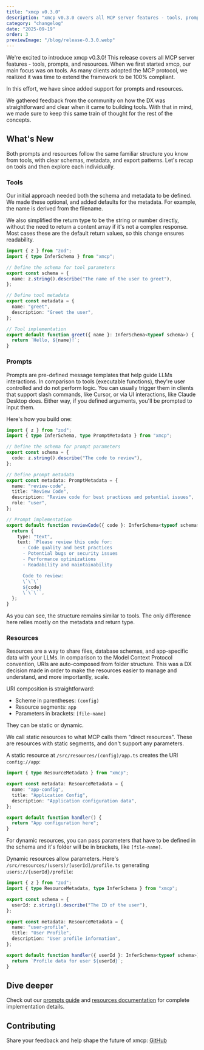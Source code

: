 ```yaml
---
title: "xmcp v0.3.0"
description: "xmcp v0.3.0 covers all MCP server features - tools, prompts, and resources. Available now."
category: "changelog"
date: "2025-09-19"
order: 3
previewImage: "/blog/release-0.3.0.webp"
---
```


We're excited to introduce xmcp v0.3.0! This release covers all MCP server features - tools, prompts, and resources.
When we first started xmcp, our main focus was on tools. As many clients adopted the MCP protocol, we realized it was time to extend the framework to be 100% compliant.

In this effort, we have since added support for prompts and resources.

We gathered feedback from the community on how the DX was straightforward and clear when it came to building tools. With that in mind, we made sure to keep this same train of thought for the rest of the concepts.

## What's New

Both prompts and resources follow the same familiar structure you know from tools, with clear schemas, metadata, and export patterns. Let's recap on tools and then explore each individually.

### Tools

Our initial approach needed both the schema and metadata to be defined. We made these optional, and added defaults for the metadata. For example, the name is derived from the filename.

We also simplified the return type to be the string or number directly, without the need to return a content array if it's not a complex response. Most cases these are the default return values, so this change ensures readability.

```typescript
import { z } from "zod";
import { type InferSchema } from "xmcp";

// Define the schema for tool parameters
export const schema = {
  name: z.string().describe("The name of the user to greet"),
};

// Define tool metadata
export const metadata = {
  name: "greet",
  description: "Greet the user",
};

// Tool implementation
export default function greet({ name }: InferSchema<typeof schema>) {
  return `Hello, ${name}!`;
}
```

### Prompts

Prompts are pre-defined message templates that help guide LLMs interactions. In comparison to tools (executable functions), they're user controlled and do not perform logic.
You can usually trigger them in clients that support slash commands, like Cursor, or via UI interactions, like Claude Desktop does. Either way, if you defined arguments, you'll be prompted to input them.

Here's how you build one:

```typescript
import { z } from "zod";
import { type InferSchema, type PromptMetadata } from "xmcp";

// Define the schema for prompt parameters
export const schema = {
  code: z.string().describe("The code to review"),
};

// Define prompt metadata
export const metadata: PromptMetadata = {
  name: "review-code",
  title: "Review Code",
  description: "Review code for best practices and potential issues",
  role: "user",
};

// Prompt implementation
export default function reviewCode({ code }: InferSchema<typeof schema>) {
  return {
    type: "text",
    text: `Please review this code for:
      - Code quality and best practices
      - Potential bugs or security issues
      - Performance optimizations
      - Readability and maintainability

      Code to review:
      \`\`\`
      ${code}
      \`\`\``,
  };
}
```

As you can see, the structure remains similar to tools. The only difference here relies mostly on the metadata and return type.

### Resources

Resources are a way to share files, database schemas, and app-specific data with your LLMs.
In comparison to the Model Context Protocol convention, URIs are auto-composed from folder structure.
This was a DX decision made in order to make the resources easier to manage and understand, and more importantly, scale.

URI composition is straightforward:

- Scheme in parentheses: `(config)`
- Resource segments: `app`
- Parameters in brackets: `[file-name]`

They can be static or dynamic.

We call static resources to what MCP calls them "direct resources". These are resources with static segments, and don't support any parameters.

A static resource at `/src/resources/(config)/app.ts` creates the URI `config://app`:

```typescript
import { type ResourceMetadata } from "xmcp";

export const metadata: ResourceMetadata = {
  name: "app-config",
  title: "Application Config",
  description: "Application configuration data",
};

export default function handler() {
  return "App configuration here";
}
```

For dynamic resources, you can pass parameters that have to be defined in the schema and it's folder will be in brackets, like `[file-name]`.

Dynamic resources allow parameters. Here's `/src/resources/(users)/[userId]/profile.ts` generating `users://{userId}/profile`:

```typescript
import { z } from "zod";
import { type ResourceMetadata, type InferSchema } from "xmcp";

export const schema = {
  userId: z.string().describe("The ID of the user"),
};

export const metadata: ResourceMetadata = {
  name: "user-profile",
  title: "User Profile",
  description: "User profile information",
};

export default function handler({ userId }: InferSchema<typeof schema>) {
  return `Profile data for user ${userId}`;
}
```

## Dive deeper

Check out our [prompts guide](/docs#prompts) and [resources documentation](/docs#resources) for complete implementation details.

## Contributing

Share your feedback and help shape the future of xmcp:
[GitHub](https://github.com/basementstudio/xmcp)
